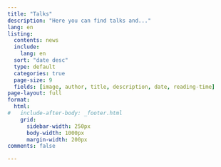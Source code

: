 ```yaml
---
title: "Talks"
description: "Here you can find talks and..."
lang: en
listing:
  contents: news
  include:
    lang: en
  sort: "date desc"
  type: default
  categories: true
  page-size: 9  
  fields: [image, author, title, description, date, reading-time]  
page-layout: full
format: 
  html:
#   include-after-body: _footer.html 
    grid:
      sidebar-width: 250px
      body-width: 1000px
      margin-width: 200px
comments: false

---
```

